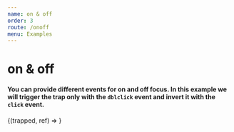 ```yaml
---
name: on & off
order: 3
route: /onoff
menu: Examples
---
```



# on & off

#### You can provide different events for on and off focus. In this example we will trigger the trap only with the `dblclick` event and invert it with the `click` event.

<Playground >
  <Trap on="dblclick" off="click">
    {(trapped, ref) => <Box innerRef={ref} isFocused={trapped} />}
  </Trap>
</Playground>